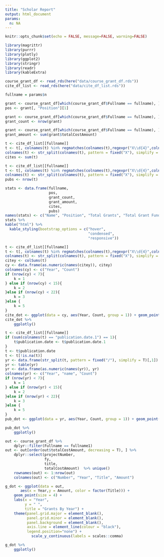 ```yaml
---
title: "Scholar Report"
output: html_document
params:
  n: NA
---
```


```r
knitr::opts_chunk$set(echo = FALSE, message=FALSE, warning=FALSE)
```

```r
library(magrittr)
library(purrr)
library(plotly)
library(ggplot2)
library(stringr)
library(readr)
library(kableExtra)
```

```r
course_grant_df <- read_rds(here("data/course_grant_df.rds"))
cite_df_list <- read_rds(here("data/cite_df_list.rds"))
```


```r
fullname = params$n
```


```r
grant <- course_grant_df[which(course_grant_df$Fullname == fullname), ]
pos <- grant[, "Position"][1]
```

```r
grant <- course_grant_df[which(course_grant_df$Fullname == fullname), ]
grant_count <- nrow(grant)
```

```r
grant <- course_grant_df[which(course_grant_df$Fullname == fullname), ]
grant_amount <- sum(grant$totalCostAmount)
```

```r
t <- cite_df_list[[fullname]]
t <- t[, colnames(t) %in% regmatches(colnames(t),regexpr("X\\d{4}",colnames(t)))]
colnames(t) <- str_split(colnames(t), pattern = fixed("X"), simplify = T)[,2]
cites <- sum(t)
```

```r
t <- cite_df_list[[fullname]]
t <- t[, colnames(t) %in% regmatches(colnames(t),regexpr("X\\d{4}",colnames(t)))]
colnames(t) <- str_split(colnames(t), pattern = fixed("X"), simplify = T)[,2]
pubs <- nrow(t)
```


```r
stats <- data.frame(fullname,
                    pos,
                    grant_count,
                    grant_amount,
                    cites,
                    pubs)
names(stats) <- c("Name", "Position", "Total Grants", "Total Grant Funding", "Total Citations", "Total Publications")
stats %>% 
kable("html") %>%
  kable_styling(bootstrap_options = c("hover", 
                                      "condensed", 
                                      "responsive"))
```

```r
t <- cite_df_list[[fullname]]
t <- t[, colnames(t) %in% regmatches(colnames(t),regexpr("X\\d{4}",colnames(t)))]
colnames(t) <- str_split(colnames(t), pattern = fixed("X"), simplify = T)[,2]
citey <- colSums(t)
cy <- data.frame(as.numeric(names(citey)), citey)
colnames(cy) <- c("Year", "Count")
if (nrow(cy) < 7){
    k = 1
} else if (nrow(cy) < 15){
    k = 2
}else if (nrow(cy) < 22){
    k = 3
}else {
    k = 5
}
cite_dot <- ggplot(data = cy, aes(Year, Count, group = 1)) + geom_point(color = "#F8766D", size = 4) + geom_line(color = "#F8766D") + labs(Year = "Year", y = " ", title = "Citations By Year") + theme(panel.grid.major = element_blank(), panel.grid.minor = element_blank(),panel.background = element_blank(), axis.line = element_line(colour = "black"), legend.position="none") + scale_x_continuous(breaks=seq(min(cy$Year), max(cy$Year), by = k))
cite_dot %>% 
    ggplotly()
```

```r
t <- cite_df_list[[fullname]]
if (sum(colnames(t) == "publication.date.1") == 1){
    t$publication.date <- t$publication.date.1
}
t <- t$publication.date
t <- t[!is.na(t)]
yr <- data.frame(str_split(t, pattern = fixed("/"), simplify = T)[,1])
yr <- table(yr)
yr <- data.frame(as.numeric(names(yr)), yr)
colnames(yr) <- c("Year", "name", "Count")
if (nrow(yr) < 7){
    k = 1
} else if (nrow(yr) < 15){
    k = 2
}else if (nrow(yr) < 22){
    k = 3
}else {
    k = 5
}
pub_dot <- ggplot(data = yr, aes(Year, Count, group = 1)) + geom_point(color = "#619CFF", size = 4) + geom_line(color = "#619CFF") + labs(x = "Year", y = " ", title = "Publications By Year") + theme(panel.grid.major = element_blank(), panel.grid.minor = element_blank(),panel.background = element_blank(), axis.line = element_line(colour = "black"), legend.position="none") + scale_x_continuous(breaks=seq(min(yr$Year), max(yr$Year), by = k)) 

pub_dot %>% 
    ggplotly()
```


```r
out <- course_grant_df %>%
    dplyr::filter(Fullname == fullname1) 
out <- out[order(out$totalCostAmount, decreasing = T), ] %>%
    dplyr::select(projectNumber,
                  fy,
                  title,
                  totalCostAmount)  %>% unique()
    rownames(out) <- 1:nrow(out)
    colnames(out) <- c("Number", "Year", "Title", "Amount")

g_dot <- ggplot(data = out, 
       aes(x = Year,y = Amount, color = factor(Title))) + 
    geom_point(size = 4) + 
    labs(x = "Year", 
         y = " ", 
         title = "Grants By Year") + 
    theme(panel.grid.major = element_blank(), 
          panel.grid.minor = element_blank(),
          panel.background = element_blank(), 
          axis.line = element_line(colour = "black"), 
          legend.position="none") + 
            scale_y_continuous(labels = scales::comma)

g_dot %>% 
    ggplotly()
```

